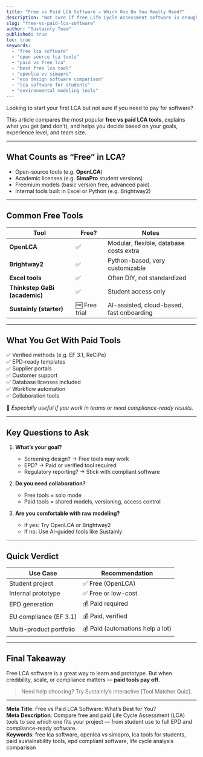 ```yaml
---
title: "Free vs Paid LCA Software — Which One Do You Really Need?"
description: "Not sure if free Life Cycle Assessment software is enough? Learn the pros, cons, and use cases of free vs paid LCA tools, and which one fits your needs best."
slug: "free-vs-paid-lca-software"
author: "Sustainly Team"
published: true
toc: true
keywords:
  - "free lca software"
  - "open source lca tools"
  - "paid vs free lca"
  - "best free lca tool"
  - "openlca vs simapro"
  - "eco design software comparison"
  - "lca software for students"
  - "environmental modeling tools"
---
```


Looking to start your first LCA but not sure if you need to pay for software?

This article compares the most popular **free vs paid LCA tools**, explains what you get (and don’t), and helps you decide based on your goals, experience level, and team size.

---

## What Counts as “Free” in LCA?

- Open-source tools (e.g. **OpenLCA**)  
- Academic licenses (e.g. **SimaPro** student versions)  
- Freemium models (basic version free, advanced paid)  
- Internal tools built in Excel or Python (e.g. Brightway2)

---

## Common Free Tools

| Tool | Free? | Notes |
|------|-------|-------|
| **OpenLCA** | ✅ | Modular, flexible, database costs extra |
| **Brightway2** | ✅ | Python-based, very customizable |
| **Excel tools** | ✅ | Often DIY, not standardized |
| **Thinkstep GaBi (academic)** | ✅ | Student access only |
| **Sustainly (starter)** | 🆓 Free trial | AI-assisted, cloud-based, fast onboarding |

---

## What You Get With Paid Tools

✅ Verified methods (e.g. EF 3.1, ReCiPe)  
✅ EPD-ready templates  
✅ Supplier portals  
✅ Customer support  
✅ Database licenses included  
✅ Workflow automation  
✅ Collaboration tools

📌 *Especially useful if you work in teams or need compliance-ready results.*

---

## Key Questions to Ask

1. **What’s your goal?**  
   - Screening design? → Free tools may work  
   - EPD? → Paid or verified tool required  
   - Regulatory reporting? → Stick with compliant software

2. **Do you need collaboration?**  
   - Free tools = solo mode  
   - Paid tools = shared models, versioning, access control

3. **Are you comfortable with raw modeling?**  
   - If yes: Try OpenLCA or Brightway2  
   - If no: Use AI-guided tools like Sustainly

---

## Quick Verdict

| Use Case | Recommendation |
|----------|----------------|
| Student project | ✅ Free (OpenLCA) |
| Internal prototype | ✅ Free or low-cost |
| EPD generation | 💰 Paid required |
| EU compliance (EF 3.1) | 💰 Paid, verified |
| Multi-product portfolio | 💰 Paid (automations help a lot) |

---

## Final Takeaway

Free LCA software is a great way to learn and prototype. But when credibility, scale, or compliance matters — **paid tools pay off**.

> Need help choosing? Try Sustainly’s interactive [Tool Matcher Quiz].

---

**Meta Title**: Free vs Paid LCA Software: What’s Best for You?  
**Meta Description**: Compare free and paid Life Cycle Assessment (LCA) tools to see which one fits your project — from student use to full EPD and compliance-ready software.  
**Keywords**: free lca software, openlca vs simapro, lca tools for students, paid sustainability tools, epd compliant software, life cycle analysis comparison
